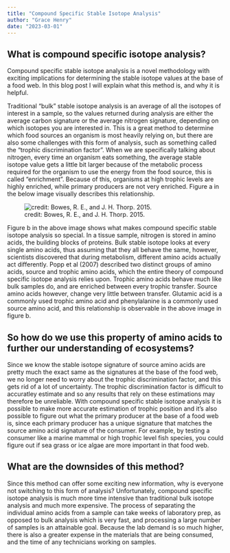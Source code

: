 ```yaml
---
title: "Compound Specific Stable Isotope Analysis"
author: "Grace Henry"
date: "2023-03-01"
---
```


## What is compound specific isotope analysis?

Compound specific stable isotope analysis is a novel methodology with exciting implications for determining the stable isotope values at the base of a food web. In this blog post I will explain what this method is, and why it is helpful.

Traditional "bulk" stable isotope analysis is an average of all the isotopes of interest in a sample, so the values returned during analysis are either the average carbon signature or the average nitrogen signature, depending on which isotopes you are interested in. This is a great method to determine which food sources an organism is most heavily relying on, but there are also some challenges with this form of analysis, such as something called the "trophic discrimination factor". When we are specifically talking about nitrogen, every time an organism eats something, the average stable isotope value gets a little bit larger because of the metabolic process required for the organism to use the energy from the food source, this is called "enrichment". Because of this, organisms at high trophic levels are highly enriched, while primary producers are not very enriched. Figure a in the below image visually describes this relationship.

![credit: Bowes, R. E., and J. H. Thorp. 2015.](Picture1.png)

Figure b in the above image shows what makes compound specific stable isotope analysis so special. In a tissue sample, nitrogen is stored in amino acids, the building blocks of proteins. Bulk stable isotope looks at every single amino acids, thus assuming that they all behave the same, however, scientists discovered that during metabolism, different amino acids actually act differently. Popp et al (2007) described two distinct groups of amino acids, source and trophic amino acids, which the entire theory of compound specific isotope analysis relies upon. Trophic amino acids behave much like bulk samples do, and are enriched between every trophic transfer. Source amino acids however, change very little between transfer. Glutamic acid is a commonly used trophic amino acid and phenylalanine is a commonly used source amino acid, and this relationship is observable in the above image in figure b.

## So how do we use this property of amino acids to further our understanding of ecosystems?

Since we know the stable isotope signature of source amino acids are pretty much the exact same as the signatures at the base of the food web, we no longer need to worry about the trophic discrimination factor, and this gets rid of a lot of uncertainty. The trophic discrimination factor is difficult to accuratley estimate and so any results that rely on these estimations may therefore be unreliable. With compound specific stable isotope analysis it is possible to make more accurate estimation of trophic position and it's also possible to figure out what the primary producer at the base of a food web is, since each primary producer has a unique signature that matches the source amino acid signature of the consumer. For example, by testing a consumer like a marine mammal or high trophic level fish species, you could figure out if sea grass or ice algae are more important in that food web.

## What are the downsides of this method?

Since this method can offer some exciting new information, why is everyone not switching to this form of analysis? Unfortunately, compound specific isotope analysis is much more time intensive than traditional bulk isotope analysis and much more expensive. The process of separating the individual amino acids from a sample can take weeks of laboratory prep, as opposed to bulk analysis which is very fast, and processing a large number of samples is an attainable goal. Because the lab demand is so much higher, there is also a greater expense in the materials that are being consumed, and the time of any technicians working on samples.

